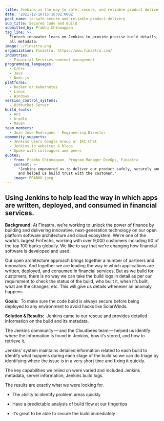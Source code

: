 ```yaml
---
title: Jenkins is the way to safe, secure, and reliable product delivery
date: '2021-12-16T16:18:02.000Z'
post_name: to-safe-secure-and-reliable-product-delivery
sub_title: Secured Code and Build
submitted_by: Prabhu Chinnappan
tag_line: >-
  Fintech innovator leans on Jenkins to provide precise build details, including
  all metadata.
image: ./finastra.png
organization: Finastra, https://www.finastra.com/
industries:
  - Financial Services content management
programming_languages:
  - C/C++
  - Java
  - Node.js
platforms:
  - Docker or Kubernetes
  - Linux
  - Windows
version_control_systems:
  - Bitbucket Server
build_tools:
  - Ant
  - Gradle
  - Maven
team_members:
  - Juan Jose Rodrigues - Engineering Director
community_supports:
  - Jenkins Users Google Group or IRC Chat
  - Jenkins.io websites & blogs
  - Spoke with colleagues and peers
quotes:
  - from: Prabhu Chinnappan, Program Manager DevOps, Finastra
    content: >-
      "Jenkins empowered us to deliver our product safely, securely and reliably
      and helped us build trust with the customer."
    image: PRABHU.jpeg
---
```

## Using Jenkins to help lead the way in which apps are written, deployed, and consumed in financial services.

**Background:** At Finastra, we’re working to unlock the power of finance by building and delivering innovative, next-generation technology on our open platform software architecture and cloud ecosystem. We’re one of the world’s largest FinTechs, working with over 9,000 customers including 90 of the top 100 banks globally. We like to say that we’re changing how financial software is developed and used.

Our open architecture approach brings together a number of partners and innovators. And together we are leading the way in which applications are written, deployed, and consumed in financial services. But as we build for customers, there is no way we can take the build logs in detail as per our requirement to check the status of the build, who built it, when it’s built, what are the changes, etc. This will give us details whenever an anomaly happens.

**Goals:**  To make sure the code build is always secure before being deployed to any environment to avoid hacks like SolarWinds.

<Testimonal idx="0" />

**Solution & Results:**  Jenkins came to our rescue and provides detailed information on the build and its metadata.

The Jenkins community — and the Cloudbees team — helped us identify where the information is found in Jenkins, how it’s stored, and how to retrieve it.

Jenkins' system maintains detailed information related to each build to identify what happens during each stage of the build so we can do triage by identifying where the issue is in a very short time and fixing it quickly.

The key capabilities we relied on were varied and included Jenkins metadata, server information, Jenkins build logs.

The results are exactly what we were looking for.

-   The ability to identify problem areas quickly

-   Have a predictable analysis of build flow at our fingertips

-   It’s great to be able to secure the build immediately
